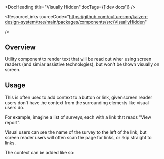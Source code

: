 
<Meta of={VisuallyHiddenStories} />

<DocHeading title="Visually Hidden" docTags={['dev docs']} />

<ResourceLinks
  sourceCode="https://github.com/cultureamp/kaizen-design-system/tree/main/packages/components/src/VisuallyHidden"

/>

<KAIOInstallation exportNames="VisuallyHidden" />

## Overview

Utility component to render text that will be read out when using screen readers (and similar assistive technologies), but won't be shown visually on screen.

<Canvas of={VisuallyHiddenStories.Playground} />
<Controls of={VisuallyHiddenStories.Playground} />

## Usage

This is often used to add context to a button or link, given screen reader users don't have the context from the surrounding elements like visual users do.

For example, imagine a list of surveys, each with a link that reads "View report".

Visual users can see the name of the survey to the left of the link, but screen reader users will often scan the page for links, or skip straight to links.

The context can be added like so:

```jsx
<a href="/path">
  View report<VisuallyHidden> for Camper Check-in 2023</VisuallyHidden>
</a>
```

